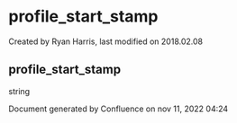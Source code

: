 
# profile_start_stamp 

 Created by  Ryan Harris, last modified on 2018.02.08

## profile_start_stamp

string

Document generated by Confluence on nov 11, 2022 04:24
